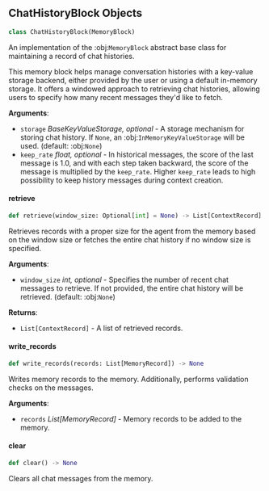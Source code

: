 <a id="camel.memories.blocks.chat_history_block"></a>

<a id="camel.memories.blocks.chat_history_block.ChatHistoryBlock"></a>

## ChatHistoryBlock Objects

```python
class ChatHistoryBlock(MemoryBlock)
```

An implementation of the :obj:`MemoryBlock` abstract base class for
maintaining a record of chat histories.

This memory block helps manage conversation histories with a key-value
storage backend, either provided by the user or using a default
in-memory storage. It offers a windowed approach to retrieving chat
histories, allowing users to specify how many recent messages they'd
like to fetch.

**Arguments**:

- `storage` _BaseKeyValueStorage, optional_ - A storage mechanism for
  storing chat history. If `None`, an :obj:`InMemoryKeyValueStorage`
  will be used. (default: :obj:`None`)
- `keep_rate` _float, optional_ - In historical messages, the score of the
  last message is 1.0, and with each step taken backward, the score
  of the message is multiplied by the `keep_rate`. Higher `keep_rate`
  leads to high possibility to keep history messages during context
  creation.

<a id="camel.memories.blocks.chat_history_block.ChatHistoryBlock.retrieve"></a>

#### retrieve

```python
def retrieve(window_size: Optional[int] = None) -> List[ContextRecord]
```

Retrieves records with a proper size for the agent from the memory
based on the window size or fetches the entire chat history if no
window size is specified.

**Arguments**:

- `window_size` _int, optional_ - Specifies the number of recent chat
  messages to retrieve. If not provided, the entire chat history
  will be retrieved. (default: :obj:`None`)
  

**Returns**:

- `List[ContextRecord]` - A list of retrieved records.

<a id="camel.memories.blocks.chat_history_block.ChatHistoryBlock.write_records"></a>

#### write\_records

```python
def write_records(records: List[MemoryRecord]) -> None
```

Writes memory records to the memory. Additionally, performs
validation checks on the messages.

**Arguments**:

- `records` _List[MemoryRecord]_ - Memory records to be added to the
  memory.

<a id="camel.memories.blocks.chat_history_block.ChatHistoryBlock.clear"></a>

#### clear

```python
def clear() -> None
```

Clears all chat messages from the memory.

